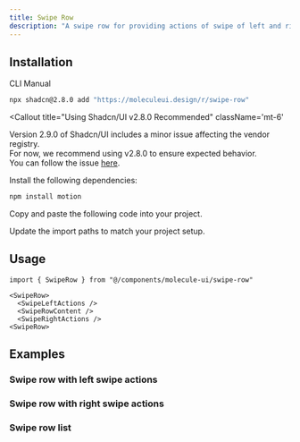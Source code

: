 ```yaml
---
title: Swipe Row
description: "A swipe row for providing actions of swipe of left and right"
---
```


<ComponentPreview name="swipe-row-demo" />

## Installation

<Tabs defaultValue="cli">

<TabsList>
  <TabsTrigger value="cli">CLI</TabsTrigger>
  <TabsTrigger value="manual">Manual</TabsTrigger>
</TabsList>
<TabsContent value="cli">

```bash
npx shadcn@2.8.0 add "https://moleculeui.design/r/swipe-row"
```

<Callout
  title="Using Shadcn/UI v2.8.0 Recommended"
  className='mt-6'
>
  Version 2.9.0 of Shadcn/UI includes a minor issue affecting the vendor registry.  
  For now, we recommend using v2.8.0 to ensure expected behavior.  
  You can follow the issue [here](https://github.com/shadcn-ui/ui/issues/7849).
</Callout>

</TabsContent>

<TabsContent value='manual'>

<Steps>

<Step>Install the following dependencies:</Step>

```bash
npm install motion
```

<Step>Copy and paste the following code into your project.</Step>

<ComponentSource
  title="components/molecule-ui/swipe-row.tsx"
  name="swipe-row"
/>

<Step>Update the import paths to match your project setup.</Step>

</Steps>

</TabsContent>

</Tabs>

<div className='mb-6'>

## Usage

```tsx
import { SwipeRow } from "@/components/molecule-ui/swipe-row"
```

```tsx
<SwipeRow>
  <SwipeLeftActions />
  <SwipeRowContent />
  <SwipeRightActions />
<SwipeRow>
```

</div>

## Examples

<div>

### Swipe row with left swipe actions

<ComponentPreview name="swipe-row-left-demo" />

### Swipe row with right swipe actions

<ComponentPreview name="swipe-row-right-demo" />

### Swipe row list

<ComponentPreview name="swipe-row-list-demo" />

</div>


